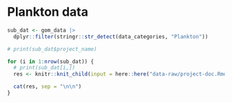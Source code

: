 
# Plankton data

```r
sub_dat <- gom_data |>
  dplyr::filter(stringr::str_detect(data_categories, "Plankton"))

# print(sub_dat$project_name)

for (i in 1:nrow(sub_dat)) {
  # print(sub_dat[i,])
  res <- knitr::knit_child(input = here::here("data-raw/project-doc.Rmd"), quiet = TRUE)

  cat(res, sep = "\n\n")
}
```
